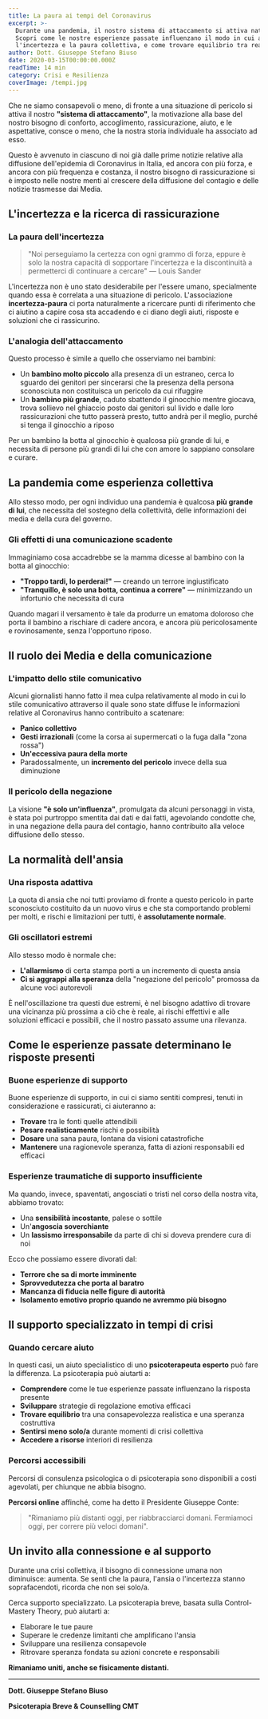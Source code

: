 ```yaml
---
title: La paura ai tempi del Coronavirus
excerpt: >-
  Durante una pandemia, il nostro sistema di attaccamento si attiva naturalmente. 
  Scopri come le nostre esperienze passate influenzano il modo in cui affrontiamo 
  l'incertezza e la paura collettiva, e come trovare equilibrio tra realismo e speranza.
author: Dott. Giuseppe Stefano Biuso
date: 2020-03-15T00:00:00.000Z
readTime: 14 min
category: Crisi e Resilienza
coverImage: /tempi.jpg
---
```


Che ne siamo consapevoli o meno, di fronte a una situazione di pericolo si attiva il nostro **"sistema di attaccamento"**, la motivazione alla base del nostro bisogno di conforto, accoglimento, rassicurazione, aiuto, e le aspettative, consce o meno, che la nostra storia individuale ha associato ad esso.

Questo è avvenuto in ciascuno di noi già dalle prime notizie relative alla diffusione dell'epidemia di Coronavirus in Italia, ed ancora con più forza, e ancora con più frequenza e costanza, il nostro bisogno di rassicurazione si è imposto nelle nostre menti al crescere della diffusione del contagio e delle notizie trasmesse dai Media.

## L'incertezza e la ricerca di rassicurazione

### La paura dell'incertezza

> "Noi perseguiamo la certezza con ogni grammo di forza, eppure è solo la nostra capacità di sopportare l'incertezza e la discontinuità a permetterci di continuare a cercare" — Louis Sander

L'incertezza non è uno stato desiderabile per l'essere umano, specialmente quando essa è correlata a una situazione di pericolo. L'associazione **incertezza-paura** ci porta naturalmente a ricercare punti di riferimento che ci aiutino a capire cosa sta accadendo e ci diano degli aiuti, risposte e soluzioni che ci rassicurino.

### L'analogia dell'attaccamento

Questo processo è simile a quello che osserviamo nei bambini:

- Un **bambino molto piccolo** alla presenza di un estraneo, cerca lo sguardo dei genitori per sincerarsi che la presenza della persona sconosciuta non costituisca un pericolo da cui rifuggire
- Un **bambino più grande**, caduto sbattendo il ginocchio mentre giocava, trova sollievo nel ghiaccio posto dai genitori sul livido e dalle loro rassicurazioni che tutto passerà presto, tutto andrà per il meglio, purché si tenga il ginocchio a riposo

Per un bambino la botta al ginocchio è qualcosa più grande di lui, e necessita di persone più grandi di lui che con amore lo sappiano consolare e curare.

## La pandemia come esperienza collettiva

Allo stesso modo, per ogni individuo una pandemia è qualcosa **più grande di lui**, che necessita del sostegno della collettività, delle informazioni dei media e della cura del governo.

### Gli effetti di una comunicazione scadente

Immaginiamo cosa accadrebbe se la mamma dicesse al bambino con la botta al ginocchio:

- **"Troppo tardi, lo perderai!"** — creando un terrore ingiustificato
- **"Tranquillo, è solo una botta, continua a correre"** — minimizzando un infortunio che necessita di cura

Quando magari il versamento è tale da produrre un ematoma doloroso che porta il bambino a rischiare di cadere ancora, e ancora più pericolosamente e rovinosamente, senza l'opportuno riposo.

## Il ruolo dei Media e della comunicazione

### L'impatto dello stile comunicativo

Alcuni giornalisti hanno fatto il mea culpa relativamente al modo in cui lo stile comunicativo attraverso il quale sono state diffuse le informazioni relative al Coronavirus hanno contribuito a scatenare:

- **Panico collettivo**
- **Gesti irrazionali** (come la corsa ai supermercati o la fuga dalla "zona rossa")
- **Un'eccessiva paura della morte**
- Paradossalmente, un **incremento del pericolo** invece della sua diminuzione

### Il pericolo della negazione

La visione **"è solo un'influenza"**, promulgata da alcuni personaggi in vista, è stata poi purtroppo smentita dai dati e dai fatti, agevolando condotte che, in una negazione della paura del contagio, hanno contribuito alla veloce diffusione dello stesso.

## La normalità dell'ansia

### Una risposta adattiva

La quota di ansia che noi tutti proviamo di fronte a questo pericolo in parte sconosciuto costituito da un nuovo virus e che sta comportando problemi per molti, e rischi e limitazioni per tutti, è **assolutamente normale**.

### Gli oscillatori estremi

Allo stesso modo è normale che:

- **L'allarmismo** di certa stampa porti a un incremento di questa ansia
- **Ci si aggrappi alla speranza** della "negazione del pericolo" promossa da alcune voci autorevoli

È nell'oscillazione tra questi due estremi, è nel bisogno adattivo di trovare una vicinanza più prossima a ciò che è reale, ai rischi effettivi e alle soluzioni efficaci e possibili, che il nostro passato assume una rilevanza.

## Come le esperienze passate determinano le risposte presenti

### Buone esperienze di supporto

Buone esperienze di supporto, in cui ci siamo sentiti compresi, tenuti in considerazione e rassicurati, ci aiuteranno a:

- **Trovare** tra le fonti quelle attendibili
- **Pesare realisticamente** rischi e possibilità
- **Dosare** una sana paura, lontana da visioni catastrofiche
- **Mantenere** una ragionevole speranza, fatta di azioni responsabili ed efficaci

### Esperienze traumatiche di supporto insufficiente

Ma quando, invece, spaventati, angosciati o tristi nel corso della nostra vita, abbiamo trovato:

- Una **sensibilità incostante**, palese o sottile
- Un'**angoscia soverchiante**
- Un **lassismo irresponsabile** da parte di chi si doveva prendere cura di noi

Ecco che possiamo essere divorati dal:

- **Terrore che sa di morte imminente**
- **Sprovvedutezza che porta al baratro**
- **Mancanza di fiducia nelle figure di autorità**
- **Isolamento emotivo proprio quando ne avremmo più bisogno**

## Il supporto specializzato in tempi di crisi

### Quando cercare aiuto

In questi casi, un aiuto specialistico di uno **psicoterapeuta esperto** può fare la differenza. La psicoterapia può aiutarti a:

- **Comprendere** come le tue esperienze passate influenzano la risposta presente
- **Sviluppare** strategie di regolazione emotiva efficaci
- **Trovare equilibrio** tra una consapevolezza realistica e una speranza costruttiva
- **Sentirsi meno solo/a** durante momenti di crisi collettiva
- **Accedere a risorse** interiori di resilienza

### Percorsi accessibili

Percorsi di consulenza psicologica o di psicoterapia sono disponibili a costi agevolati, per chiunque ne abbia bisogno.

**Percorsi online** affinché, come ha detto il Presidente Giuseppe Conte:

> "Rimaniamo più distanti oggi, per riabbracciarci domani. Fermiamoci oggi, per correre più veloci domani".

## Un invito alla connessione e al supporto

Durante una crisi collettiva, il bisogno di connessione umana non diminuisce: aumenta. Se senti che la paura, l'ansia o l'incertezza stanno soprafacendoti, ricorda che non sei solo/a.

Cerca supporto specializzato. La psicoterapia breve, basata sulla Control-Mastery Theory, può aiutarti a:

- Elaborare le tue paure
- Superare le credenze limitanti che amplificano l'ansia
- Sviluppare una resilienza consapevole
- Ritrovare speranza fondata su azioni concrete e responsabili

**Rimaniamo uniti, anche se fisicamente distanti.**

---

**Dott. Giuseppe Stefano Biuso**

**Psicoterapia Breve & Counselling CMT**
